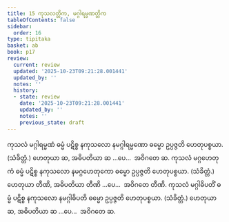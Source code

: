 ```yaml
---
title: 15 ကုသလတ္တိက, မဂ္ဂါရမ္မဏတ္တိက
tableOfContents: false
sidebar:
  order: 16
type: tipitaka
basket: ab
book: p17
review:
  current: review
  updated: '2025-10-23T09:21:28.001441'
  updated_by: ''
  notes: ''
  history:
  - state: review
    date: '2025-10-23T09:21:28.001441'
    updated_by: ''
    notes: ''
    previous_state: draft
---
```



<ReviewStatus review={frontmatter.review} showDetails={true} />

<HypothesisAnnotation frontmatter={frontmatter} />

<DynamicBreadcrumb />

<Division number="27" book="p17" e="ch" v="40" p="297">

<Paragraph number="72" book="p17">
ကုသလံ မဂ္ဂါရမ္မဏံ ဓမ္မံ ပဋိစ္စ နကုသလော နမဂ္ဂါရမ္မဏော ဓမ္မော ဥပ္ပဇ္ဇတိ ဟေတုပစ္စယာ. (သံခိတ္တံ.) ဟေတုယာ ဆ, အဓိပတိယာ ဆ …ပေ…  အဝိဂတေ ဆ.
</Paragraph>

<Paragraph number="73" book="p17">
ကုသလံ မဂ္ဂဟေတုကံ ဓမ္မံ ပဋိစ္စ နကုသလော နမဂ္ဂဟေတုကော ဓမ္မော ဥပ္ပဇ္ဇတိ ဟေတုပစ္စယာ. (သံခိတ္တံ.) ဟေတုယာ တီဏိ, အဓိပတိယာ တီဏိ …ပေ…  အဝိဂတေ တီဏိ.
</Paragraph>

<Paragraph number="74" book="p17">
ကုသလံ မဂ္ဂါဓိပတိံ ဓမ္မံ ပဋိစ္စ နကုသလော နမဂ္ဂါဓိပတိ ဓမ္မော ဥပ္ပဇ္ဇတိ ဟေတုပစ္စယာ. (သံခိတ္တံ.) ဟေတုယာ ဆ, အဓိပတိယာ ဆ …ပေ…  အဝိဂတေ ဆ.
</Paragraph>
</Division>